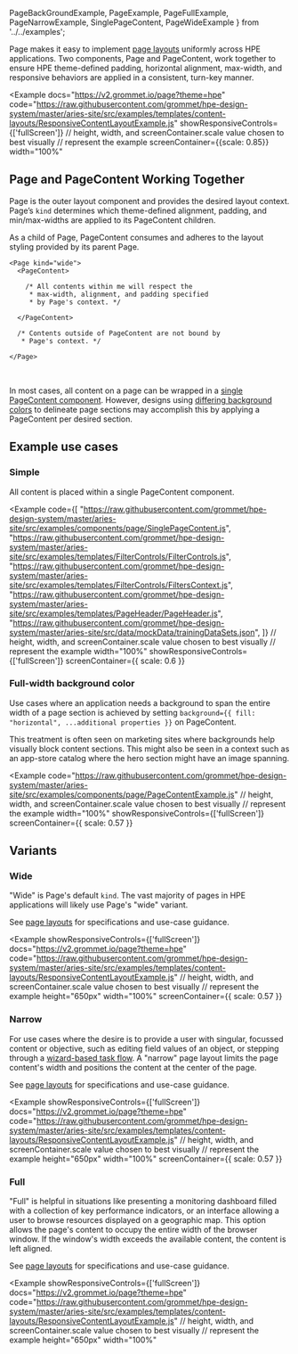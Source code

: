   PageBackGroundExample,
  PageExample, 
  PageFullExample,
  PageNarrowExample,
  SinglePageContent,
  PageWideExample 
} from '../../examples';

Page makes it easy to implement [page layouts](/templates/page-layouts) uniformly across HPE 
applications. Two components, Page and PageContent, work together to ensure HPE theme-defined 
padding, horizontal alignment, max-width, and responsive behaviors are applied in a consistent, 
turn-key manner.

<Example 
  docs="https://v2.grommet.io/page?theme=hpe"
  code="https://raw.githubusercontent.com/grommet/hpe-design-system/master/aries-site/src/examples/templates/content-layouts/ResponsiveContentLayoutExample.js"
  showResponsiveControls={['fullScreen']}
  // height, width, and screenContainer.scale value chosen to best visually 
  // represent the example
  screenContainer={{scale: 0.85}}
  width="100%"
>
  <PageExample />
</Example>

## Page and PageContent Working Together
Page is the outer layout component and provides the desired layout context. 
Page’s `kind` determines which theme-defined alignment, padding, and min/max-widths 
are applied to its PageContent children.

As a child of Page, PageContent consumes and adheres to the 
layout styling provided by its parent Page.

```
<Page kind="wide">
  <PageContent>

    /* All contents within me will respect the 
     * max-width, alignment, and padding specified 
     * by Page's context. */
     
  </PageContent>
  
  /* Contents outside of PageContent are not bound by 
   * Page's context. */

</Page>
```

<br />

In most cases, all content on a page can be wrapped in a [single PageContent component](#simple). 
However, designs using [differing background colors](#full-width-background-color) to delineate page 
sections may accomplish this by applying a PageContent per desired section.

## Example use cases

### Simple
All content is placed within a single PageContent component.

<Example
  code={[
    "https://raw.githubusercontent.com/grommet/hpe-design-system/master/aries-site/src/examples/components/page/SinglePageContent.js",
    "https://raw.githubusercontent.com/grommet/hpe-design-system/master/aries-site/src/examples/templates/FilterControls/FilterControls.js",
    "https://raw.githubusercontent.com/grommet/hpe-design-system/master/aries-site/src/examples/templates/FilterControls/FiltersContext.js",
    "https://raw.githubusercontent.com/grommet/hpe-design-system/master/aries-site/src/examples/templates/PageHeader/PageHeader.js",
    "https://raw.githubusercontent.com/grommet/hpe-design-system/master/aries-site/src/data/mockData/trainingDataSets.json",
  ]}
  // height, width, and screenContainer.scale value chosen to best visually 
  // represent the example
  width="100%" 
  showResponsiveControls={['fullScreen']}
  screenContainer={{ scale: 0.6 }}
>
  <SinglePageContent />
</Example>

### Full-width background color
Use cases where an application needs a background to span the entire width of a page section 
is achieved by setting `background={{ fill: "horizontal", ...additional properties }}` on 
PageContent.

This treatment is often seen on marketing sites where backgrounds help visually 
block content sections. This might also be seen in a context such as an app-store catalog where 
the hero section might have an image spanning.

<Example
  code="https://raw.githubusercontent.com/grommet/hpe-design-system/master/aries-site/src/examples/components/page/PageContentExample.js"
  // height, width, and screenContainer.scale value chosen to best visually 
  // represent the example
  width="100%" 
  showResponsiveControls={['fullScreen']}
  screenContainer={{ scale: 0.57 }}
>
  <PageBackGroundExample />
</Example>

## Variants 

### Wide
"Wide" is Page's default `kind`. The vast majority of pages in HPE applications will 
likely use Page's "wide" variant.

See [page layouts](/templates/page-layouts#page-kinds) for specifications 
and use-case guidance.

<Example 
  showResponsiveControls={['fullScreen']}
  docs="https://v2.grommet.io/page?theme=hpe"
  code="https://raw.githubusercontent.com/grommet/hpe-design-system/master/aries-site/src/examples/templates/content-layouts/ResponsiveContentLayoutExample.js"
  // height, width, and screenContainer.scale value chosen to best visually 
  // represent the example
  height="650px"
  width="100%"
  screenContainer={{ scale: 0.57 }}
>
  <PageWideExample  />
</Example>


### Narrow
For use cases where the desire is to provide a user with singular, focussed content or objective, 
such as editing field values of an object, or stepping through a [wizard-based task flow](/templates/wizard).
A "narrow" page layout limits the page content's width and positions the content at the center 
of the page.

See [page layouts](/templates/page-layouts#page-kinds) for specifications 
and use-case guidance.

<Example 
  showResponsiveControls={['fullScreen']}
  docs="https://v2.grommet.io/page?theme=hpe"
  code="https://raw.githubusercontent.com/grommet/hpe-design-system/master/aries-site/src/examples/templates/content-layouts/ResponsiveContentLayoutExample.js"
  // height, width, and screenContainer.scale value chosen to best visually 
  // represent the example
  height="650px"
  width="100%"
  screenContainer={{ scale: 0.57 }}
>
  <PageNarrowExample  />
</Example>
  

### Full
"Full" is helpful in situations like presenting a monitoring dashboard filled with a 
collection of key performance indicators, or an interface allowing a user to browse 
resources displayed on a geographic map. This option allows the page's content to occupy the entire width of the browser window. 
If the window's width exceeds the available content, the content is left aligned.

See [page layouts](/templates/page-layouts#page-kinds) for specifications 
and use-case guidance.

<Example 
  showResponsiveControls={['fullScreen']}
  docs="https://v2.grommet.io/page?theme=hpe"
  code="https://raw.githubusercontent.com/grommet/hpe-design-system/master/aries-site/src/examples/templates/content-layouts/ResponsiveContentLayoutExample.js"
  // height, width, and screenContainer.scale value chosen to best visually 
  // represent the example
  height="650px"
  width="100%"
>
  <PageFullExample  />
</Example>




